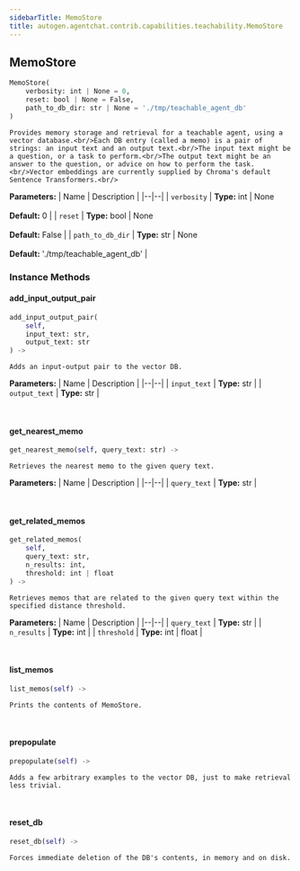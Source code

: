 ```yaml
---
sidebarTitle: MemoStore
title: autogen.agentchat.contrib.capabilities.teachability.MemoStore
---
```

<h2 id="autogen.agentchat.contrib.capabilities.teachability.MemoStore" class="doc doc-heading">
    <code class="doc-symbol doc-symbol-heading doc-symbol-class"></code>
    <span class="doc doc-object-name doc-class-name">MemoStore</span>
</h2>

```python
MemoStore(
    verbosity: int | None = 0,
    reset: bool | None = False,
    path_to_db_dir: str | None = './tmp/teachable_agent_db'
)
```

    Provides memory storage and retrieval for a teachable agent, using a vector database.<br/>Each DB entry (called a memo) is a pair of strings: an input text and an output text.<br/>The input text might be a question, or a task to perform.<br/>The output text might be an answer to the question, or advice on how to perform the task.<br/>Vector embeddings are currently supplied by Chroma's default Sentence Transformers.<br/>

<b>Parameters:</b>
| Name | Description |
|--|--|
| `verbosity` | **Type:** int \| None<br/><br/>**Default:** 0 |
| `reset` | **Type:** bool \| None<br/><br/>**Default:** False |
| `path_to_db_dir` | **Type:** str \| None<br/><br/>**Default:** './tmp/teachable_agent_db' |

### Instance Methods

<code class="doc-symbol doc-symbol-heading doc-symbol-method"></code>
#### add_input_output_pair

```python
add_input_output_pair(
    self,
    input_text: str,
    output_text: str
) -> 
```

    Adds an input-output pair to the vector DB.

<b>Parameters:</b>
| Name | Description |
|--|--|
| `input_text` | **Type:** str |
| `output_text` | **Type:** str |

<br />

<code class="doc-symbol doc-symbol-heading doc-symbol-method"></code>
#### get_nearest_memo

```python
get_nearest_memo(self, query_text: str) -> 
```

    Retrieves the nearest memo to the given query text.

<b>Parameters:</b>
| Name | Description |
|--|--|
| `query_text` | **Type:** str |

<br />

<code class="doc-symbol doc-symbol-heading doc-symbol-method"></code>
#### get_related_memos

```python
get_related_memos(
    self,
    query_text: str,
    n_results: int,
    threshold: int | float
) -> 
```

    Retrieves memos that are related to the given query text within the specified distance threshold.

<b>Parameters:</b>
| Name | Description |
|--|--|
| `query_text` | **Type:** str |
| `n_results` | **Type:** int |
| `threshold` | **Type:** int \| float |

<br />

<code class="doc-symbol doc-symbol-heading doc-symbol-method"></code>
#### list_memos

```python
list_memos(self) -> 
```

    Prints the contents of MemoStore.

<br />

<code class="doc-symbol doc-symbol-heading doc-symbol-method"></code>
#### prepopulate

```python
prepopulate(self) -> 
```

    Adds a few arbitrary examples to the vector DB, just to make retrieval less trivial.

<br />

<code class="doc-symbol doc-symbol-heading doc-symbol-method"></code>
#### reset_db

```python
reset_db(self) -> 
```

    Forces immediate deletion of the DB's contents, in memory and on disk.

<br />